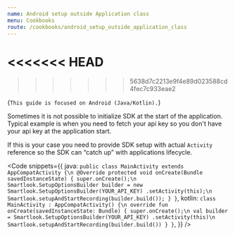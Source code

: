 ```yaml
---
name: Android setup outside Application class
menu: Cookbooks
route: /cookbooks/android_setup_outside_application_class
---
```


<<<<<<< HEAD
=======
>>>>>>> 5638d7c2213e9f4e89d023588cd4fec7c933eae2

<TextBlock kind="important" invisibleOn="android">{`
This guide is focused on Android (Java/Kotlin).
`}</TextBlock>

<Title>SDK setup outside Application class</Title>

Sometimes it is not possible to initialize SDK at the start of the application.
Typical example is when you need to fetch your api key so you don't have your api key at the application start.

If this is your case you need to provide SDK setup with actual `Activity` reference so the SDK can “catch up” with applications lifecycle.

<Code
	snippets={{
		java: `
public class MainActivity extends AppCompatActivity {\n
    @Override
    protected void onCreate(Bundle savedInstanceState) {
        super.onCreate();\n
        Smartlook.SetupOptionsBuilder builder = new Smartlook.SetupOptionsBuilder(YOUR_API_KEY)
                .setActivity(this);\n
        Smartlook.setupAndStartRecording(builder.build());
    }
}
`,
		kotlin: `
class MainActivity : AppCompatActivity() {\n
    override fun onCreate(savedInstanceState: Bundle) {
        super.onCreate();\n
        val builder = Smartlook.SetupOptionsBuilder(YOUR_API_KEY)
                .setActivity(this)\n
        Smartlook.setupAndStartRecording(builder.build())
    }
}
`,
	}}
/>
